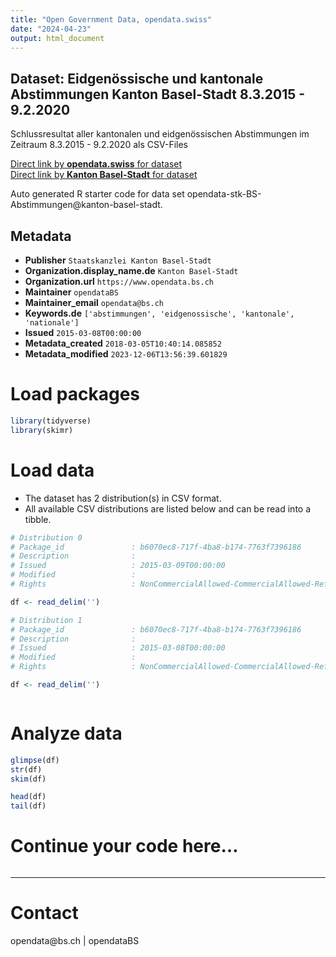 ```yaml
---
title: "Open Government Data, opendata.swiss"
date: "2024-04-23"
output: html_document
---
```


## Dataset: Eidgenössische und kantonale Abstimmungen Kanton Basel-Stadt 8.3.2015 - 9.2.2020

Schlussresultat aller kantonalen und eidgenössischen Abstimmungen im Zeitraum 8.3.2015 - 9.2.2020 als CSV-Files

[Direct link by **opendata.swiss** for dataset](https://opendata.swiss/de/dataset/abstimmungen-kanton-basel-stadt_03-2015_-_02-2020)<br>
[Direct link by **Kanton Basel-Stadt** for dataset](http://www.abstimmungen.bs.ch)

Auto generated R starter code for data set opendata-stk-BS-Abstimmungen@kanton-basel-stadt.

## Metadata

- **Publisher** `Staatskanzlei Kanton Basel-Stadt`
- **Organization.display_name.de** `Kanton Basel-Stadt`
- **Organization.url** `https://www.opendata.bs.ch`
- **Maintainer** `opendataBS`
- **Maintainer_email** `opendata@bs.ch`
- **Keywords.de** `['abstimmungen', 'eidgenossische', 'kantonale', 'nationale']`
- **Issued** `2015-03-08T00:00:00`
- **Metadata_created** `2018-03-05T10:40:14.085852`
- **Metadata_modified** `2023-12-06T13:56:39.601829`


# Load packages

```r

library(tidyverse)
library(skimr)

```

# Load data

-   The dataset has 2 distribution(s) in CSV format.
-   All available CSV distributions are listed below and can be read into a tibble.

```r

# Distribution 0
# Package_id               : b6070ec8-717f-4ba8-b174-7763f7396186
# Description              : 
# Issued                   : 2015-03-09T00:00:00
# Modified                 : 
# Rights                   : NonCommercialAllowed-CommercialAllowed-ReferenceNotRequired

df <- read_delim('')

# Distribution 1
# Package_id               : b6070ec8-717f-4ba8-b174-7763f7396186
# Description              : 
# Issued                   : 2015-03-08T00:00:00
# Modified                 : 
# Rights                   : NonCommercialAllowed-CommercialAllowed-ReferenceNotRequired

df <- read_delim('')



```

# Analyze data

```r

glimpse(df)
str(df)
skim(df)

head(df)
tail(df)

```

# Continue your code here...

```r

```

------------------------------------------------------------------------

# Contact

opendata@bs.ch | opendataBS

